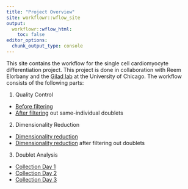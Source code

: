 ```yaml
---
title: "Project Overview"
site: workflowr::wflow_site
output:
  workflowr::wflow_html:
    toc: false
editor_options:
  chunk_output_type: console
---
```


This site contains the workflow for the single cell cardiomyocyte differentiation project.  This project is done in collaboration with Reem Elorbany and the [Gilad lab](https://giladlab.uchicago.edu/) at the University of Chicago.  The workflow consists of the following parts:

1. Quality Control
  + [Before filtering](quality_control.html)
  + [After filtering](quality_control_doublet_filtered.html) out same-individual doublets
  
2. Dimensionality Reduction
  + [Dimensionality reduction](dim_reduce.html)
  + [Dimensionality reduction](dim_reduce_2.html) after filtering out doublets
  
3. Doublet Analysis
  + [Collection Day 1](doublet_analysis_CD1.html)
  + [Collection Day 2](doublet_analysis_CD2.html)
  + [Collection Day 3](doublet_analysis_CD3.html)